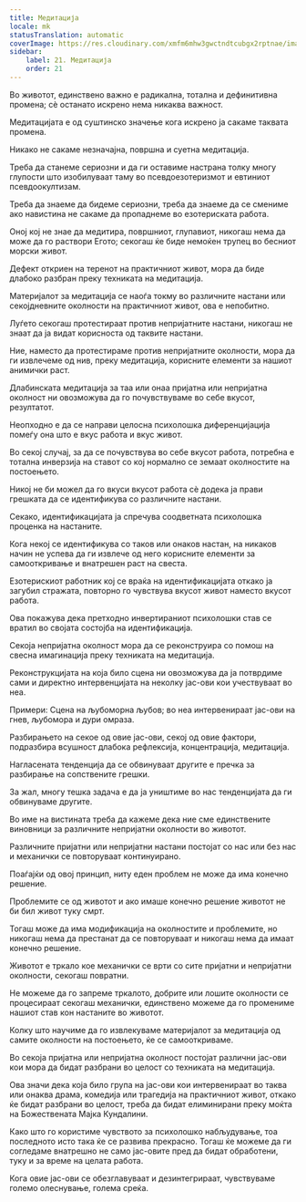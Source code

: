 ```yaml
---
title: Медитација
locale: mk
statusTranslation: automatic
coverImage: https://res.cloudinary.com/xmfm6mhw3gwctndtcubgx2rptnae/image/upload/v1741354419/small_cover_la_gran_rebelion_28716e29d2.webp
sidebar:
    label: 21. Медитација
    order: 21
---
```

Во животот, единствено важно е радикална, тотална и дефинитивна промена; сѐ останато искрено нема никаква важност.

Медитацијата е од суштинско значење кога искрено ја сакаме таквата промена.

Никако не сакаме незначајна, површна и суетна медитација.

Треба да станеме сериозни и да ги оставиме настрана толку многу глупости што изобилуваат таму во псевдоезотеризмот и евтиниот псевдоокултизам.

Треба да знаеме да бидеме сериозни, треба да знаеме да се смениме ако навистина не сакаме да пропаднеме во езотериската работа.

Оној кој не знае да медитира, површниот, глупавиот, никогаш нема да може да го раствори Егото; секогаш ќе биде немоќен трупец во бесниот морски живот.

Дефект откриен на теренот на практичниот живот, мора да биде длабоко разбран преку техниката на медитација.

Материјалот за медитација се наоѓа токму во различните настани или секојдневните околности на практичниот живот, ова е непобитно.

Луѓето секогаш протестираат против непријатните настани, никогаш не знаат да ја видат корисноста од таквите настани.

Ние, наместо да протестираме против непријатните околности, мора да ги извлечеме од нив, преку медитација, корисните елементи за нашиот анимички раст.

Длабинската медитација за таа или онаа пријатна или непријатна околност ни овозможува да го почувствуваме во себе вкусот, резултатот.

Неопходно е да се направи целосна психолошка диференцијација помеѓу она што е вкус работа и вкус живот.

Во секој случај, за да се почувствува во себе вкусот работа, потребна е тотална инверзија на ставот со кој нормално се земаат околностите на постоењето.

Никој не би можел да го вкуси вкусот работа сè додека ја прави грешката да се идентификува со различните настани.

Секако, идентификацијата ја спречува соодветната психолошка проценка на настаните.

Кога некој се идентификува со таков или онаков настан, на никаков начин не успева да ги извлече од него корисните елементи за самооткривање и внатрешен раст на свеста.

Езотерискиот работник кој се враќа на идентификацијата откако ја загубил стражата, повторно го чувствува вкусот живот наместо вкусот работа.

Ова покажува дека претходно инвертираниот психолошки став се вратил во својата состојба на идентификација.

Секоја непријатна околност мора да се реконструира со помош на свесна имагинација преку техниката на медитација.

Реконструкцијата на која било сцена ни овозможува да ја потврдиме сами и директно интервенцијата на неколку јас-ови кои учествуваат во неа.

Примери: Сцена на љубоморна љубов; во неа интервенираат јас-ови на гнев, љубомора и дури омраза.

Разбирањето на секое од овие јас-ови, секој од овие фактори, подразбира всушност длабока рефлексија, концентрација, медитација.

Нагласената тенденција да се обвинуваат другите е пречка за разбирање на сопствените грешки.

За жал, многу тешка задача е да ја уништиме во нас тенденцијата да ги обвинуваме другите.

Во име на вистината треба да кажеме дека ние сме единствените виновници за различните непријатни околности во животот.

Различните пријатни или непријатни настани постојат со нас или без нас и механички се повторуваат континуирано.

Поаѓајќи од овој принцип, ниту еден проблем не може да има конечно решение.

Проблемите се од животот и ако имаше конечно решение животот не би бил живот туку смрт.

Тогаш може да има модификација на околностите и проблемите, но никогаш нема да престанат да се повторуваат и никогаш нема да имаат конечно решение.

Животот е тркало кое механички се врти со сите пријатни и непријатни околности, секогаш повратни.

Не можеме да го запреме тркалото, добрите или лошите околности се процесираат секогаш механички, единствено можеме да го промениме нашиот став кон настаните во животот.

Колку што научиме да го извлекуваме материјалот за медитација од самите околности на постоењето, ќе се самооткриваме.

Во секоја пријатна или непријатна околност постојат различни јас-ови кои мора да бидат разбрани во целост со техниката на медитација.

Ова значи дека која било група на јас-ови кои интервенираат во таква или онаква драма, комедија или трагедија на практичниот живот, откако ќе бидат разбрани во целост, треба да бидат елиминирани преку моќта на Божествената Мајка Кундалини.

Како што го користиме чувството за психолошко набљудување, тоа последното исто така ќе се развива прекрасно. Тогаш ќе можеме да ги согледаме внатрешно не само јас-овите пред да бидат обработени, туку и за време на целата работа.

Кога овие јас-ови се обезглавуваат и дезинтегрираат, чувствуваме големо олеснување, голема среќа.

